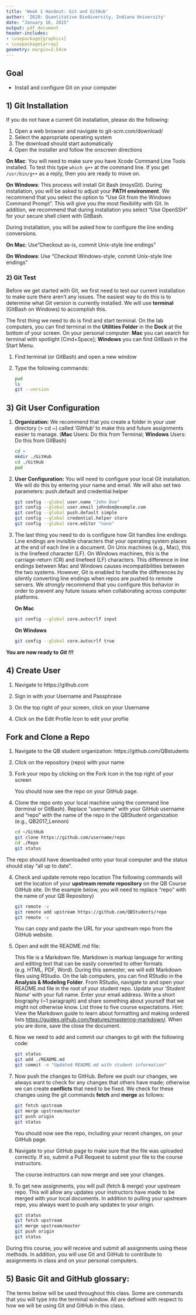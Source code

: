 ---
title: 'Week 1 Handout: Git and GitHub'
author: 'Z620: Quantitative Biodiversity, Indiana University'
date: "January 16, 2015"
output: pdf_document
header-includes:
- \usepackage{graphicx}
- \usepackage{array}
geometry: margin=2.54cm
---

## Goal
+ Install and configure Git on your computer

## 1) Git Installation
If you do not have a current Git installation, please do the following:

1. Open a web browser and navigate to git-scm.com/download/
2. Select the appropriate operating system
3. The download should start automatically
4. Open the installer and follow the onscreen directions

  **On Mac**: You will need to make sure you have Xcode Command Line Tools installed.
  To test this type `which g++` at the command line.
  If you get `/usr/bin/g++` as a reply, then you are ready to move on.
  
  **On Windows**: This process will install Git Bash (msysGit). 
  During installation, you will be asked to adjust your **PATH environment**.
  We recommend that you select the option to "Use Git from the Windows Command Prompt".
  This will give you the most flexibility with Git.
  In addition, we recommend that during installation you select "Use OpenSSH" for your secure shell client with GitBash.
  
  During installation, you will be asked how to configure the line ending conversions.
  
  **On Mac**: Use"Checkout as-is, commit Unix-style line endings"
  
  **On Windows**: Use "Checkout Windows-style, commit Unix-style line endings"

### 2) Git Test
Before we get started with Git, we first need to test our current installation to make sure there aren't any issues.
The easiest way to do this is to determine what Git version is currently installed.
We will use **terminal** (GitBash on Windows) to accomplish this.

The first thing we need to do is find and start terminal.
On the lab computers, you can find terminal in the **Utilities Folder** in the **Dock** at the bottom of your screen.
On your personal computer: **Mac** you can search for terminal with spotlight [Cmd+Space]; **Windows** you can find GitBash in the Start Menu.

1. Find terminal (or GitBash) and open a new window
2. Type the following commands:

    ```sh
    pwd
    ls
    git --version
    ```

## 3) Git User Configuration
1. **Organization:** We recommend that you create a folder in your user directory (> cd ~) called '*GitHub*' to make this and future assignments easier to manage. (**Mac** Users: Do this from Terminal; **Windows** Users: Do this from GitBash)

    ```sh
    cd ~
    mkdir ./GitHub
    cd ./GitHub
    pwd
    ```
    
2. **User Configuration:** You will need to configure your local Git installation.
We will do this by entering your name and email. 
We will also set two parameters: push.default and credential.helper

    ```sh
    git config --global user.name "John Doe"
    git config --global user.email johndoe@example.com
    git config --global push.default simple
    git config --global credential.helper store
    git config --global core.editor "nano"
    ```
    
3. The last thing you need to do is configure how Git handles line endings.
Line endings are invisible characters that your operating system places at the end of each line in a document.
On Unix machines (e.g., Mac), this is the linefeed character (LF).
On Windows machines, this is the carriage-return (CR) and linefeed (LF) characters.
This difference in line endings between Mac and Windows causes incompatibilities between the two systems.
However, Git is enabled to handle the differences by silently converting line endings when repos are pushed to remote servers.
We *strongly* recommend that you configure this behavior in order to prevent any future issues when collaborating across computer platforms.

    **On Mac**

    ```sh
    git config --global core.autocrlf input
    ```

    **On Windows**

    ```sh
    git config --global core.autocrlf true
    ```    
    
**You are now ready to** ***Git !!!***

## 4) Create User
1. Navigate to https://github.com
2. Sign in with your Username and Passphrase
3. On the top right of your screen, click on your Username
4. Click on the Edit Profile Icon to edit your profile<br>

    \includegraphics[height=0.75cm]{images/github_edit_btn.png}

## Fork and Clone a Repo
1. Navigate to the QB student organization: https://github.com/QBstudents
2. Click on the repository (repo) with your name
2. Fork your repo by clicking on the Fork Icon in the top right of your screen<br>

    \includegraphics[width=2cm]{images/github_fork_btn.png}

    You should now see the repo on your GitHub page.

3. Clone the repo onto your local machine using the command line (terminal or GitBash).
Replace "username" with your GitHub username and "repo" with the name of the repo in the QBStudent organization (e.g., QB2017_Lennon)

    ```sh
    cd ~/GitHub
    git clone https://github.com/username/repo
    cd ./Repo
    git status
    ```

The repo should have downloaded onto your local computer and the status should stay "all up to date". 

4. Check and update remote repo location
The following commands will set the location of your **upstream remote repository** on the QB Course GitHub site. 
(In the example below, you will need to replace "repo" with the name of your QB Repository)

    ```sh
    git remote -v
    git remote add upstream https://github.com/QBStudents/repo
    git remote -v
    ```
    You can copy and paste the URL for your upstream repo from the GitHub website.

5. Open and edit the README.md file:

    This file is a Markdown file.
    Markdown is markup language for writing and editing text that can be easily converted to other formats (e.g. HTML, PDF, Word).
    During this semester, we will edit Markdown files using RStudio.
    On the lab computers, you can find RStudio in the **Analysis & Modeling Folder**.
    From RStudio, navigate to and open your README.md file in the root of your student repo.
    Update your '*Student Name*' with your full name. 
    Enter your email address. 
    Write a short biography (~1 paragraph) and share something about yourself that we might not otherwise know. 
    List three to five course expectations. 
    Hint: View the Markdown guide to learn about formatting and making ordered lists <https://guides.github.com/features/mastering-markdown/>. 
    When you are done, save the close the document.

6. Now we need to add and commit our changes to git with the following code:

    ```sh
    git status
    git add ./README.md
    git commit -m "Updated README.md with student information"
    ```

7. Now push the changes to GitHub.
Before we push our changes, we always want to check for any changes that others have made; otherwise we can create **conflicts** that need to be fixed. 
We check for these changes using the git commands **fetch** and **merge** as follows:

    ```sh
    git fetch upstream
    git merge upstream/master
    git push origin
    git status
    ```

    You should now see the repo, including your recent changes, on your GitHub page.

8. Navigate to your GitHub page to make sure that the file was uploaded correctly. 
If so, submit a Pull Request to submit your file to the course instructors. <br>

    \includegraphics[height=0.75cm]{images/github_pr_btn.png}
  
    The course instructors can now merge and see your changes.
    
9. To get new assignments, you will pull (fetch & merge) your upstream repo. 
This will allow any updates your instructors have made to be merged with your local documents.
In addition to pulling your upstream repo, you always want to push any updates to your origin.

    ```sh
    git status
    git fetch upstream
    git merge upstream/master
    git push origin
    git status
    ```

During this course, you will receive and submit all assignments using these methods.
In addition, you will use Git and GitHub to contribute to assignments in class and on your personal computers.


## 5) Basic Git and GitHub glossary:
The terms below will be used throughout this class.
Some are commands that you will type into the terminal window. 
All are defined with respect to how we will be using Git and GitHub in this class.

\begin{center}
\begin{tabular}{ m{3cm} m{12cm} }
  \textbf{Term} & \textbf{Meaning} \\
  \hline \hline \\ [-1.5ex]
  \textbf{\emph{Repository}} & 
  The collection of files and folders that compose a project. \\
  \\ [-1.5ex]
  \textbf{\emph{upstream}} & 
  Refers to the central repository, e.g., the version managed by your instructors. \\
  \\ [-1.5ex]
  \textbf{\emph{origin}} & 
  Refers to your on-line version of the class repository. \\
  \\ [-1.5ex]  
   \textbf{\emph{fork}} & 
  Create a version of the class repository in your IU-GitHub account. \\
  \\ [-1.5ex] 
    \textbf{\emph{clone}} & 
  Create a copy of 'origin' on your computer. This is the version you will edit. \\
  \\ [-1.5ex] 
    \textbf{\emph{fetch}} & 
  Download changes that have been made to an online repository. \\
  \\ [-1.5ex]  
    \textbf{\emph{merge}} & 
  Merge changes with your local version. \\
  \\ [-1.5ex]  
    \textbf{\emph{pull}} & 
  'fetch' + 'merge'. 'pull' executes 'fetch' and 'merge' but give less freedom of control. \\
  \\ [-1.5ex] 
    \textbf{\emph{Staging Area}} & 
  A file that Git uses to store information about your changes. \\
  \\ [-1.5ex]  
    \textbf{\emph{add}} & 
  Having edited, removed, or added files, this command will add your changes to the staging area.\\
  \\ [-1.5ex] 
    \textbf{\emph{commit}} & 
  Having added your changes, this command will save a picture of what your files looked like at that moment. \\
  \\ [-1.5ex]  
    \textbf{\emph{push}} & 
  Having committed your changes, this command will update 'origin'. \\
  \\ [-1.5ex] 
    \textbf{\emph{Pull Request}} & 
  Having updated 'origin', request that these changes be pulled into 'upstream'\\
  \\ [-1.5ex] 
  \hline
  \end{tabular}
  \end{center}
